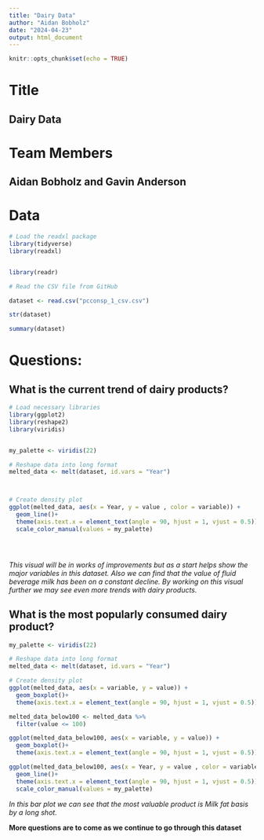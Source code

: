 ```yaml
---
title: "Dairy Data"
author: "Aidan Bobholz"
date: "2024-04-23"
output: html_document
---
```


```r
knitr::opts_chunk$set(echo = TRUE)
```

# Title
## Dairy Data

# Team Members
## Aidan Bobholz and Gavin Anderson

# Data
```R

# Load the readxl package
library(tidyverse)
library(readxl)


library(readr)

# Read the CSV file from GitHub

dataset <- read.csv("pcconsp_1_csv.csv")

```

```R

str(dataset)

```

```R

summary(dataset)

```

# Questions:
## What is the current trend of dairy products?

```R

# Load necessary libraries
library(ggplot2)
library(reshape2)
library(viridis)


my_palette <- viridis(22)

# Reshape data into long format
melted_data <- melt(dataset, id.vars = "Year")



# Create density plot
ggplot(melted_data, aes(x = Year, y = value , color = variable)) +
  geom_line()+
  theme(axis.text.x = element_text(angle = 90, hjust = 1, vjust = 0.5))+
  scale_color_manual(values = my_palette)





```

*This visual will be in works of improvements but as a start helps show the major variables in this dataset. Also we can find that the value of fluid beverage milk has been on a constant decline. By working on this visual further we may see even more trends with dairy products.*


## What is the most popularly consumed dairy product?

```R

my_palette <- viridis(22)

# Reshape data into long format
melted_data <- melt(dataset, id.vars = "Year")

# Create density plot
ggplot(melted_data, aes(x = variable, y = value)) +
  geom_boxplot()+
  theme(axis.text.x = element_text(angle = 90, hjust = 1, vjust = 0.5))

melted_data_below100 <- melted_data %>% 
  filter(value <= 100)

ggplot(melted_data_below100, aes(x = variable, y = value)) +
  geom_boxplot()+
  theme(axis.text.x = element_text(angle = 90, hjust = 1, vjust = 0.5))

ggplot(melted_data_below100, aes(x = Year, y = value , color = variable)) +
  geom_line()+
  theme(axis.text.x = element_text(angle = 90, hjust = 1, vjust = 0.5))+
  scale_color_manual(values = my_palette)

```

*In this bar plot we can see that the most valuable product is Milk fat basis by a long shot. *



**More questions are to come as we continue to go through this dataset**
